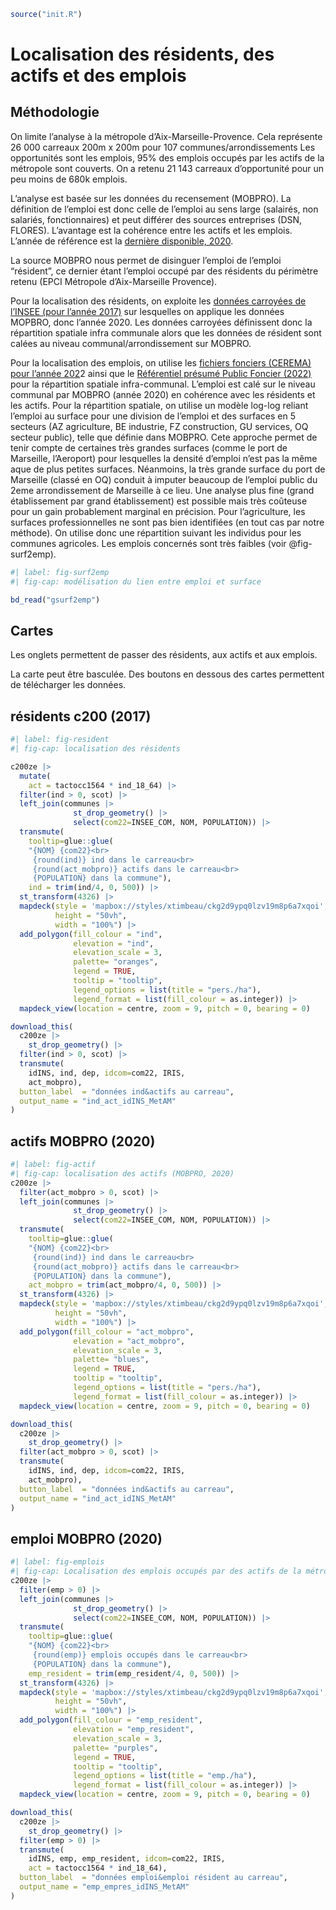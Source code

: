 
```r
source("init.R")
```

# Localisation des résidents, des actifs et des emplois

## Méthodologie

On limite l'analyse à la métropole d'Aix-Marseille-Provence. Cela représente 26 000 carreaux 200m x 200m pour 107 communes/arrondissements Les opportunités sont les emplois, 95% des emplois occupés par les actifs de la métropole sont couverts. On a retenu 21 143 carreaux d'opportunité pour un peu moins de 680k emplois.

L'analyse est basée sur les données du recensement (MOBPRO). La définition de l'emploi est donc celle de l'emploi au sens large (salairés, non salariés, fonctionnaires) et peut différer des sources entreprises (DSN, FLORES). L'avantage est la cohérence entre les actifs et les emplois. L'année de référence est la [dernière disponible, 2020](https://www.insee.fr/fr/statistiques/7637844?sommaire=7637890&q=mobilite+professionnelle).

La source MOBPRO nous permet de disinguer l'emploi de l'emploi "résident", ce dernier étant l'emploi occupé par des résidents du périmètre retenu (EPCI Métropole d'Aix-Marseille Provence).

Pour la localisation des résidents, on exploite les [données carroyées de l'INSEE (pour l'année 2017)](https://www.insee.fr/fr/statistiques/6215138?sommaire=6215217) sur lesquelles on applique les données MOPBRO, donc l'année 2020. Les données carroyées définissent donc la répartition spatiale infra communale alors que les données de résident sont calées au niveau communal/arrondissement sur MOBPRO.

Pour la localisation des emplois, on utilise les [fichiers fonciers (CEREMA) pour l'année 202](https://datafoncier.cerema.fr/fichiers-fonciers)2 ainsi que le [Référentiel présumé Public Foncier (2022)](https://datafoncier.cerema.fr/referentiel-foncier-presume-public) pour la répartition spatiale infra-communal. L'emploi est calé sur le niveau communal par MOBPRO (année 2020) en cohérence avec les résidents et les actifs. Pour la répartition spatiale, on utilise un modèle log-log reliant l'emploi au surface pour une division de l'emploi et des surfaces en 5 secteurs (AZ agriculture, BE industrie, FZ construction, GU services, OQ secteur public), telle que définie dans MOBPRO. Cete approche permet de tenir compte de certaines très grandes surfaces (comme le port de Marseille, l'Aeroport) pour lesquelles la densité d'emploi n'est pas la même aque de plus petites surfaces. Néanmoins, la très grande surface du port de Marseille (classé en OQ) conduit à imputer beaucoup de l'emploi public du 2eme arrondissement de Marseille à ce lieu. Une analyse plus fine (grand établissement par grand établissement) est possible mais très coûteuse pour un gain probablement marginal en précision. Pour l'agriculture, les surfaces professionnelles ne sont pas bien identifiées (en tout cas par notre méthode). On utilise donc une répartition suivant les individus pour les communes agricoles. Les emplois concernés sont très faibles (voir @fig-surf2emp).

```r
#| label: fig-surf2emp
#| fig-cap: modélisation du lien entre emploi et surface

bd_read("gsurf2emp")  
```

## Cartes

Les onglets permettent de passer des résidents, aux actifs et aux emplois.

La carte peut être basculée. Des boutons en dessous des cartes permettent de télécharger les données.

::: {.panel-tabset .column-screen}

## résidents c200 (2017)

```r
#| label: fig-resident
#| fig-cap: localisation des résidents

c200ze |> 
  mutate(
    act = tactocc1564 * ind_18_64) |> 
  filter(ind > 0, scot) |> 
  left_join(communes |>
              st_drop_geometry() |>
              select(com22=INSEE_COM, NOM, POPULATION)) |> 
  transmute(
    tooltip=glue::glue(
    "{NOM} {com22}<br>
     {round(ind)} ind dans le carreau<br>
     {round(act_mobpro)} actifs dans le carreau<br>
     {POPULATION} dans la commune"),
    ind = trim(ind/4, 0, 500)) |> 
  st_transform(4326) |> 
  mapdeck(style = 'mapbox://styles/xtimbeau/ckg2d9ypq0lzv19m8p6a7xqoi',
          height = "50vh",
          width = "100%") |> 
  add_polygon(fill_colour = "ind", 
              elevation = "ind", 
              elevation_scale = 3, 
              palette= "oranges",
              legend = TRUE, 
              tooltip = "tooltip",
              legend_options = list(title = "pers./ha"),
              legend_format = list(fill_colour = as.integer)) |> 
  mapdeck_view(location = centre, zoom = 9, pitch = 0, bearing = 0)


```

```r
download_this(
  c200ze |> 
    st_drop_geometry() |> 
  filter(ind > 0, scot) |> 
  transmute(
    idINS, ind, dep, idcom=com22, IRIS,
    act_mobpro),
  button_label  = "données ind&actifs au carreau",
  output_name = "ind_act_idINS_MetAM"
)
```

## actifs MOBPRO (2020)

```r
#| label: fig-actif
#| fig-cap: localisation des actifs (MOBPRO, 2020)
c200ze |> 
  filter(act_mobpro > 0, scot) |> 
  left_join(communes |>
              st_drop_geometry() |>
              select(com22=INSEE_COM, NOM, POPULATION)) |> 
  transmute(
    tooltip=glue::glue(
    "{NOM} {com22}<br>
     {round(ind)} ind dans le carreau<br>
     {round(act_mobpro)} actifs dans le carreau<br>
     {POPULATION} dans la commune"),
    act_mobpro = trim(act_mobpro/4, 0, 500)) |> 
  st_transform(4326) |> 
  mapdeck(style = 'mapbox://styles/xtimbeau/ckg2d9ypq0lzv19m8p6a7xqoi',
          height = "50vh",
          width = "100%") |> 
  add_polygon(fill_colour = "act_mobpro", 
              elevation = "act_mobpro", 
              elevation_scale = 3, 
              palette= "blues",
              legend = TRUE, 
              tooltip = "tooltip",
              legend_options = list(title = "pers./ha"),
              legend_format = list(fill_colour = as.integer)) |> 
  mapdeck_view(location = centre, zoom = 9, pitch = 0, bearing = 0)


```

```r
download_this(
  c200ze |> 
    st_drop_geometry() |> 
  filter(act_mobpro > 0, scot) |> 
  transmute(
    idINS, ind, dep, idcom=com22, IRIS,
    act_mobpro),
  button_label  = "données ind&actifs au carreau",
  output_name = "ind_act_idINS_MetAM"
)
```

## emploi MOBPRO (2020)

```r
#| label: fig-emplois
#| fig-cap: Localisation des emplois occupés par des actifs de la métropole
c200ze |> 
  filter(emp > 0) |> 
  left_join(communes |>
              st_drop_geometry() |>
              select(com22=INSEE_COM, NOM, POPULATION)) |> 
  transmute(
    tooltip=glue::glue(
    "{NOM} {com22}<br>
     {round(emp)} emplois occupés dans le carreau<br>
     {POPULATION} dans la commune"),
    emp_resident = trim(emp_resident/4, 0, 500)) |> 
  st_transform(4326) |> 
  mapdeck(style = 'mapbox://styles/xtimbeau/ckg2d9ypq0lzv19m8p6a7xqoi',
          height = "50vh",
          width = "100%") |> 
  add_polygon(fill_colour = "emp_resident", 
              elevation = "emp_resident", 
              elevation_scale = 3, 
              palette= "purples",
              legend = TRUE, 
              tooltip = "tooltip",
              legend_options = list(title = "emp./ha"),
              legend_format = list(fill_colour = as.integer)) |> 
  mapdeck_view(location = centre, zoom = 9, pitch = 0, bearing = 0)

```

```r
download_this(
  c200ze |> 
    st_drop_geometry() |> 
  filter(emp > 0) |> 
  transmute(
    idINS, emp, emp_resident, idcom=com22, IRIS,
    act = tactocc1564 * ind_18_64),
  button_label  = "données emploi&emploi résident au carreau",
  output_name = "emp_empres_idINS_MetAM"
)
```
:::
